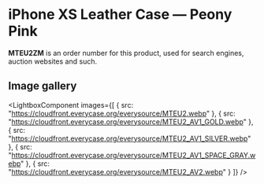 
# iPhone XS Leather Case — Peony Pink

<Callout type='info' emoji='👉🏻'>**MTEU2ZM** is an order number for this product, used for search engines, auction websites and such.</Callout>

## Image gallery

<LightboxComponent
    images={[
      {
        src: "https://cloudfront.everycase.org/everysource/MTEU2.webp"
      },
      {
        src: "https://cloudfront.everycase.org/everysource/MTEU2_AV1_GOLD.webp"
      },
      {
        src: "https://cloudfront.everycase.org/everysource/MTEU2_AV1_SILVER.webp"
      },
      {
        src: "https://cloudfront.everycase.org/everysource/MTEU2_AV1_SPACE_GRAY.webp"
      },
      {
        src: "https://cloudfront.everycase.org/everysource/MTEU2_AV2.webp"
      }
    ]}
  />
